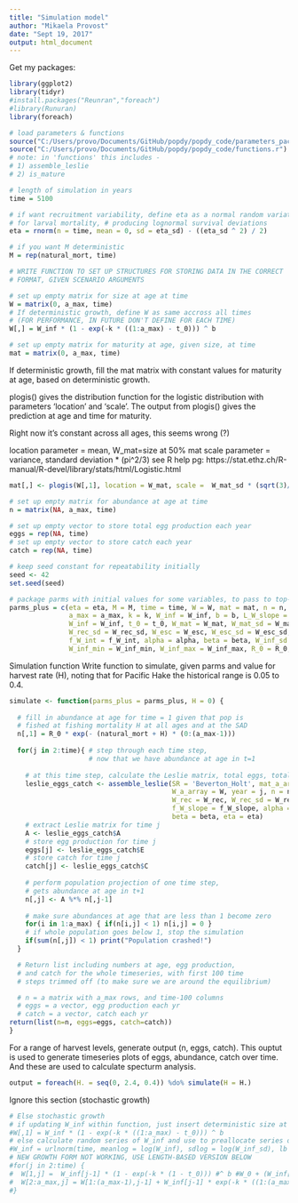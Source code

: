 ```yaml
---
title: "Simulation model"
author: "Mikaela Provost"
date: "Sept 19, 2017"
output: html_document
---
```


Get my packages:
```r
library(ggplot2)
library(tidyr)
#install.packages("Reunran","foreach")
#library(Runuran)
library(foreach)
```

```r
# load parameters & functions
source("C:/Users/provo/Documents/GitHub/popdy/popdy_code/parameters_pacifichake.r")
source("C:/Users/provo/Documents/GitHub/popdy/popdy_code/functions.r")
# note: in 'functions' this includes - 
# 1) assemble_leslie
# 2) is_mature
```

```r
# length of simulation in years
time = 5100

# if want recruitment variability, define eta as a normal random variate 
# for larval mortality, # producing lognormal survival deviations
eta = rnorm(n = time, mean = 0, sd = eta_sd) - ((eta_sd ^ 2) / 2)

# if you want M deterministic
M = rep(natural_mort, time)

# WRITE FUNCTION TO SET UP STRUCTURES FOR STORING DATA IN THE CORRECT 
# FORMAT, GIVEN SCENARIO ARGUMENTS

# set up empty matrix for size at age at time
W = matrix(0, a_max, time)
# If deterministic growth, define W as same accross all times 
# (FOR PERFORMANCE, IN FUTURE DON'T DEFINE FOR EACH TIME)
W[,] = W_inf * (1 - exp(-k * ((1:a_max) - t_0))) ^ b

# set up empty matrix for maturity at age, given size, at time
mat = matrix(0, a_max, time)
```

If deterministic growth, fill the mat matrix with constant values for maturity at age, based on deterministic growth.

plogis() gives the distribution function for the logistic distribution with parameters 'location' and 'scale'. The output from plogis() gives the prediction at age and time for maturity. 

Right now it's constant across all ages, this seems wrong (?)

location parameter = mean, W_mat=size at 50% mat
scale parameter = variance, standard deviation * (pi^2/3)
see R help pg: https://stat.ethz.ch/R-manual/R-devel/library/stats/html/Logistic.html

```r
mat[,] <- plogis(W[,1], location = W_mat, scale =  W_mat_sd * (sqrt(3)/pi))

# set up empty matrix for abundance at age at time
n = matrix(NA, a_max, time)

# set up empty vector to store total egg production each year
eggs = rep(NA, time)
# set up empty vector to store catch each year
catch = rep(NA, time)

# keep seed constant for repeatability initially
seed <- 42
set.seed(seed)

# package parms with initial values for some variables, to pass to top-level function
parms_plus = c(eta = eta, M = M, time = time, W = W, mat = mat, n = n, eggs = eggs,
               a_max = a_max, k = k, W_inf = W_inf, b = b, L_W_slope = L_W_slope, catch = catch,
               W_inf = W_inf, t_0 = t_0, W_mat = W_mat, W_mat_sd = W_mat_sd, W_rec = W_rec,
               W_rec_sd = W_rec_sd, W_esc = W_esc, W_esc_sd = W_esc_sd, f_W_slope = f_W_slope,
               f_W_int = f_W_int, alpha = alpha, beta = beta, W_inf_sd = W_inf_sd, 
               W_inf_min = W_inf_min, W_inf_max = W_inf_max, R_0 = R_0, natural_mort = natural_mort)

```

Simulation function
Write function to simulate, given parms and value for harvest rate (H), noting that for Pacific Hake the historical range is 0.05 to 0.4.
```r
simulate <- function(parms_plus = parms_plus, H = 0) {
  
  # fill in abundance at age for time = 1 given that pop is 
  # fished at fishing mortality H at all ages and at the SAD
  n[,1] = R_0 * exp(- (natural_mort + H) * (0:(a_max-1)))
  
  for(j in 2:time){ # step through each time step, 
                    # now that we have abundance at age in t=1
    
    # at this time step, calculate the Leslie matrix, total eggs, total cal
    leslie_eggs_catch <- assemble_leslie(SR = 'Beverton_Holt', mat_a_array = mat, 
                                         W_a_array = W, year = j, n = n, H = H, 
                                         W_rec = W_rec, W_rec_sd = W_rec_sd,                                                                  W_esc = W_esc, W_esc_sd = W_esc_sd, M = M,
                                         f_W_slope = f_W_slope, alpha = alpha, 
                                         beta = beta, eta = eta)
    # extract Leslie matrix for time j
    A <- leslie_eggs_catch$A
    # store egg production for time j
    eggs[j] <- leslie_eggs_catch$E
    # store catch for time j
    catch[j] <- leslie_eggs_catch$C
  
    # perform population projection of one time step,
    # gets abundance at age in t+1
    n[,j] <- A %*% n[,j-1]
  
    # make sure abundances at age that are less than 1 become zero
    for(i in 1:a_max) { if(n[i,j] < 1) n[i,j] = 0 }
    # if whole population goes below 1, stop the simulation
    if(sum(n[,j]) < 1) print("Population crashed!") 
  }

  # Return list including numbers at age, egg production, 
  # and catch for the whole timeseries, with first 100 time 
  # steps trimmed off (to make sure we are around the equilibrium)

  # n = a matrix with a_max rows, and time-100 columns
  # eggs = a vector, egg production each yr
  # catch = a vector, catch each yr
return(list(n=n, eggs=eggs, catch=catch))
}
```

For a range of harvest levels, generate output (n, eggs, catch). This ouptut is used to generate timeseries plots of eggs, abundance, catch over time. And these are used to calculate specturm analysis. 
```r
output = foreach(H. = seq(0, 2.4, 0.4)) %do% simulate(H = H.)

```


Ignore this section (stochastic growth)
```r

# Else stochastic growth
# if updating W_inf within function, just insert deterministic size at age into first column of empty size at age over time matrix
#W[,1] = W_inf * (1 - exp(-k * ((1:a_max) - t_0))) ^ b
# else calculate random series of W_inf and use to preallocate series of size at age over time
#W_inf = urlnorm(time, meanlog = log(W_inf), sdlog = log(W_inf_sd), lb = 0, ub = W_inf_max - W_inf_min) + W_inf_min
# NEW GROWTH FORM NOT WORKING, USE LENGTH-BASED VERSION BELOW
#for(j in 2:time) {
#  W[1,j] =  W_inf[j-1] * (1 - exp(-k * (1 - t_0))) #^ b #W_0 + (W_inf[j-1] * exp(-b * k * (1-t_0)) * (1 - exp(-b * k)))
#  W[2:a_max,j] = W[1:(a_max-1),j-1] + W_inf[j-1] * exp(-k * ((1:(a_max-1)) - t_0)) * (1 - exp(-k)) 
#}
```
